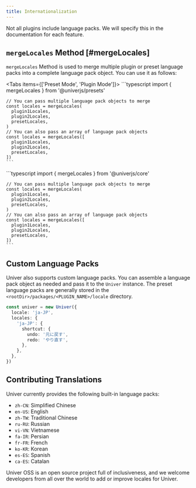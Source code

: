 ```yaml
---
title: Internationalization
---
```


<Callout type="warning" title="Caution">
  Not all plugins include language packs. We will specify this in the documentation for each feature.
</Callout>

## `mergeLocales` Method [#mergeLocales]

`mergeLocales` Method is used to merge multiple plugin or preset language packs into a complete language pack object. You can use it as follows:

<Tabs items={['Preset Mode', 'Plugin Mode']}>
  <Tab>
    ```typescript
    import { mergeLocales } from '@univerjs/presets'

    // You can pass multiple language pack objects to merge
    const locales = mergeLocales(
      plugin1Locales,
      plugin2Locales,
      presetLocales,
    )
    // You can also pass an array of language pack objects
    const locales = mergeLocales([
      plugin1Locales,
      plugin2Locales,
      presetLocales,
    ])
    ```
  </Tab>
  <Tab>
    ```typescript
    import { mergeLocales } from '@univerjs/core'

    // You can pass multiple language pack objects to merge
    const locales = mergeLocales(
      plugin1Locales,
      plugin2Locales,
      presetLocales,
    )
    // You can also pass an array of language pack objects
    const locales = mergeLocales([
      plugin1Locales,
      plugin2Locales,
      presetLocales,
    ])
    ```
  </Tab>
</Tabs>

## Custom Language Packs

Univer also supports custom language packs. You can assemble a language pack object as needed and pass it to the `Univer` instance. The preset language packs are generally stored in the `<rootDir>/packages/<PLUGIN_NAME>/locale` directory.

```typescript
const univer = new Univer({
  locale: 'ja-JP',
  locales: {
    'ja-JP': {
      shortcut: {
        undo: '元に戻す',
        redo: 'やり直す',
      },
    },
  },
})
```

## Contributing Translations

Univer currently provides the following built-in language packs:

- `zh-CN`: Simplified Chinese
- `en-US`: English
- `zh-TW`: Traditional Chinese
- `ru-RU`: Russian
- `vi-VN`: Vietnamese
- `fa-IR`: Persian
- `fr-FR`: French
- `ko-KR`: Korean
- `es-ES`: Spanish
- `ca-ES`: Catalan

Univer OSS is an open source project full of inclusiveness, and we welcome developers from all over the world to add or improve locales for Univer.
